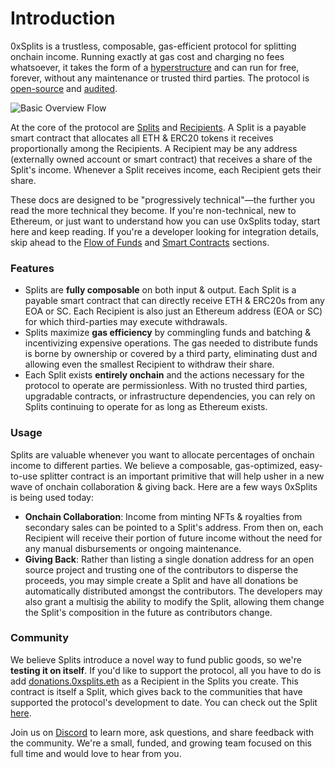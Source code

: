 # Introduction

0xSplits is a trustless, composable, gas-efficient protocol for splitting
onchain income. Running exactly at gas cost and charging no fees whatsoever, it
takes the form of a [hyperstructure](https://jacob.energy/hyperstructures.html)
and can run for free, forever, without any maintenance or trusted third parties.
The protocol is
[open-source](https://etherscan.io/address/0x2ed6c4b5da6378c7897ac67ba9e43102feb694ee#code)
and
[audited](https://github.com/0xSplits/splits-contracts/blob/main/audit/0xSplits_A-1.pdf).

![Basic Overview Flow](/intro-flow.svg)

At the core of the protocol are [Splits](/core-concepts/#split) and
[Recipients](/core-concepts/#recipient). A Split is a payable smart contract
that allocates all ETH & ERC20 tokens it receives proportionally among the
Recipients. A Recipient may be any address (externally owned account or smart
contract) that receives a share of the Split's income. Whenever a Split receives
income, each Recipient gets their share.

These docs are designed to be "progressively technical"—the further you read the
more technical they become. If you're non-technical, new to Ethereum, or just
want to understand how you can use 0xSplits today, start here and keep reading.
If you're a developer looking for integration details, skip ahead to the
[Flow of Funds](/flow-of-funds) and [Smart Contracts](/smartcontracts/overview)
sections.

### Features

- Splits are **fully composable** on both input & output. Each Split is a
  payable smart contract that can directly receive ETH & ERC20s from any EOA or
  SC. Each Recipient is also just an Ethereum address (EOA or SC) for which
  third-parties may execute withdrawals.
- Splits maximize **gas efficiency** by commingling funds and batching &
  incentivizing expensive operations. The gas needed to distribute funds is
  borne by ownership or covered by a third party, eliminating dust and allowing
  even the smallest Recipient to withdraw their share.
- Each Split exists **entirely onchain** and the actions necessary for the
  protocol to operate are permissionless. With no trusted third parties,
  upgradable contracts, or infrastructure dependencies, you can rely on Splits
  continuing to operate for as long as Ethereum exists.

### Usage

Splits are valuable whenever you want to allocate percentages of onchain income
to different parties. We believe a composable, gas-optimized, easy-to-use
splitter contract is an important primitive that will help usher in a new wave
of onchain collaboration & giving back. Here are a few ways 0xSplits is being
used today:

- **Onchain Collaboration**: Income from minting NFTs & royalties from secondary
  sales can be pointed to a Split's address. From then on, each Recipient will
  receive their portion of future income without the need for any manual
  disbursements or ongoing maintenance.
- **Giving Back**: Rather than listing a single donation address for an open
  source project and trusting one of the contributors to disperse the proceeds,
  you may simple create a Split and have all donations be automatically
  distributed amongst the contributors. The developers may also grant a multisig
  the ability to modify the Split, allowing them change the Split's composition
  in the future as contributors change.

### Community

We believe Splits introduce a novel way to fund public goods, so we're **testing
it on itself**. If you'd like to support the protocol, all you have to do is add
[donations.0xsplits.eth](https://etherscan.io/address/0xF8843981e7846945960f53243cA2Fd42a579f719)
as a Recipient in the Splits you create. This contract is itself a Split, which
gives back to the communities that have supported the protocol's development to
date. You can check out the Split
[here](https://app.0xsplits.xyz/splits/0xF8843981e7846945960f53243cA2Fd42a579f719/).

Join us on [Discord](https://chat.0xsplits.xyz/) to learn more, ask questions,
and share feedback with the community. We're a small, funded, and growing team
focused on this full time and would love to hear from you.
